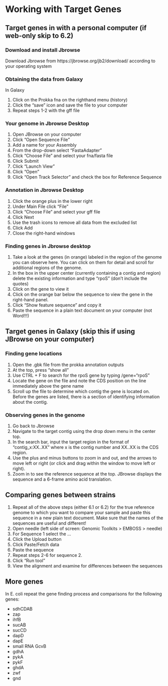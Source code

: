 # Working with Target Genes {#gene}

## Target genes in with a personal computer (if web-only skip to 6.2)

### Download and install Jbrowse

Download Jbrowse from https://jbrowse.org/jb2/download/ according to your operating system

### Obtaining the data from Galaxy

In Galaxy

1. Click on the Prokka fna on the righthand menu (history)
2. Click the "save" icon and save the file to your computer
3. Repeat steps 1-2 with the gff file

### Your genome in Jbrowse Desktop

1. Open JBrowse on your computer
2. Click "Open Sequence File"
3. Add a name for your Assembly
4. From the drop-down select "FastaAdapter"
5. Click "Choose File" and select your fna/fasta file
6. Click Submit
7. Click "Launch View"
8. Click "Open"
9. Click "Open Track Selector" and check the box for Reference Sequence

### Annotation in Jbrowse Desktop

1. Click the orange plus in the lower right
2. Under Main File click "File"
3. Click "Choose File" and select your gff file
4. Click Next
5. Use the trash icons to remove all data from the excluded list
6. Click Add
7. Close the right-hand windows

### Finding genes in Jbrowse desktop

1. Take a look at the genes (in orange) labeled in the region of the genome you can observe here. You can click on them for detail and scroll for additional regions of the genome.
2. In the box in the upper center (currently containing a contig and region) delete the existing information and type "rpoS" (don't include the quotes)
3. Click on the gene to view it
4. Click on the orange bar below the sequence to view the gene in the right-hand panel.
5. Click "Show feature sequence" and copy it 
6. Paste the sequence in a plain text document on your computer (not Word!!!)

## Target genes in Galaxy (skip this if using JBrowse on your computer)

### Finding gene locations

1. Open the .gbk file from the prokka annotation outputs
2. At the top, press “show all” 
3. Use CTRL + F to search for the rpoS gene by typing /gene="rpoS"
4. Locate the gene on the file and note the CDS position on the line immediately above the gene name
5. Scroll up the file to determine which contig the gene is located on. Before the genes are listed, there is a section of identifying information about the contig.

### Observing genes in the genome

1. Go back to Jbrowse
2. Navigate to the target contig using the drop down menu in the center top. 
3. In the search bar, input the target region in the format of “contig_x:XX..XX” where x is the contig number and XX..XX is the CDS region. 
4. Use the plus and minus buttons to zoom in and out, and the arrows to move left or right (or click and drag within the window to move left or right).
5. Zoom in to see the reference sequence at the top. JBrowse displays the sequence and a 6-frame amino acid translation.

## Comparing genes between strains

1. Repeat all of the above steps (either 6.1 or 6.2) for the true reference genome to which you want to compare your sample and paste this sequence in a new plain text document. Make sure that the names of the sequences are useful and different!
2. Open needle (left side of screen: Genomic Toolkits > EMBOSS > needle)
3. For Sequence 1 select the ...
4. Click the Upload button
5. Click Paste/Fetch data
6. Paste the sequence
7. Repeat steps 2-6 for sequence 2.
8. Click “Run tool”
9. View the alignment and examine for differences between the sequences

## More genes

In E. coli repeat the gene finding process and comparisons for the following genes:

- sdhCDAB 
- zap
- ihfB 
- sucAB 
- sucCD 
- dapD 
- dapE 
- small RNA GcvB 
- gdhA
- pykA 
- pykF 
- ghdA 
- zwf 
- gnd

